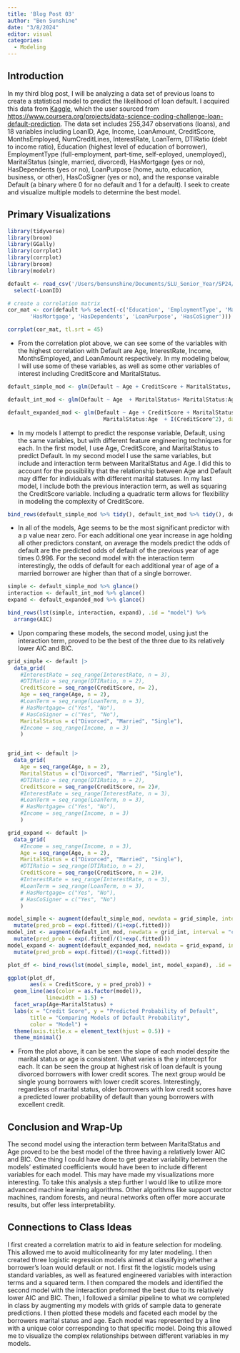 ```yaml
---
title: 'Blog Post 03'
author: "Ben Sunshine"
date: "3/8/2024"
editor: visual
categories:
  - Modeling
---
```


## Introduction

In my third blog post, I will be analyzing a data set of previous loans to create a statistical model to predict the likelihood of loan default. I acquired this data from [Kaggle](https://www.kaggle.com/datasets/nikhil1e9/loan-default/data), which the user sourced from <https://www.coursera.org/projects/data-science-coding-challenge-loan-default-prediction>. The data set includes 255,347 observations (loans), and 18 variables including LoanID, Age, Income, LoanAmount, CreditScore, MonthsEmployed, NumCreditLines, InterestRate, LoanTerm, DTIRatio (debt to income ratio), Education (highest level of education of borrower), EmploymentType (full-employment, part-time, self-eployed, unemployed), MaritalStatus (single, married, divorced), HasMortgage (yes or no), HasDependents (yes or no), LoanPurpose (home, auto, education, business, or other), HasCoSigner (yes or no), and the response vairable Default (a binary where 0 for no default and 1 for a default). I seek to create and visualize multiple models to determine the best model.

## Primary Visualizations

```r
library(tidyverse)
library(broom)
library(GGally)
library(corrplot)
library(corrplot)
library(broom)
library(modelr)

default <- read_csv('/Users/bensunshine/Documents/SLU_Senior_Year/SP24/data_334/ds334blog/data/Loan_default.csv') %>%
  select(-LoanID)
```

```r
# create a correlation matrix
cor_mat <- cor(default %>% select(-c('Education', 'EmploymentType', 'MaritalStatus',
       'HasMortgage', 'HasDependents', 'LoanPurpose', 'HasCoSigner')))

corrplot(cor_mat, tl.srt = 45)
```

-   From the correlation plot above, we can see some of the variables with the highest correlation with Default are Age, InterestRate, Income, MonthsEmployed, and LoanAmount respectively. In my modeling below, I will use some of these variables, as well as some other variables of interest including CreditScore and MaritalStatus.

```r
default_simple_mod <- glm(Default ~ Age + CreditScore + MaritalStatus, data = default)

default_int_mod <- glm(Default ~ Age  + MaritalStatus+ MaritalStatus:Age + CreditScore, data = default)

default_expanded_mod <- glm(Default ~ Age + CreditScore + MaritalStatus + 
                              MaritalStatus:Age  + I(CreditScore^2), data = default)

```

-   In my models I attempt to predict the response variable, Default, using the same variables, but with different feature engineering techniques for each. In the first model, I use Age, CreditScore, and MaritalStatus to predict Default. In my second model I use the same variables, but include and interaction term between MaritalStatus and Age. I did this to account for the possibility that the relationship between Age and Default may differ for individuals with different marital statuses. In my last model, I include both the previous interaction term, as well as squaring the CreditScore variable. Including a quadratic term allows for flexibility in modeling the complexity of CreditScore.

```r
bind_rows(default_simple_mod %>% tidy(), default_int_mod %>% tidy(), default_expanded_mod %>% tidy(),  .id = "model")
```

-   In all of the models, Age seems to be the most significant predictor with a p value near zero. For each additional one year increase in age holding all other predictors constant, on average the models predict the odds of default are the predicted odds of default of the previous year of age times 0.996. For the second model with the interaction term interestingly, the odds of default for each additional year of age of a married borrower are higher than that of a single borrower. 

```r
simple <- default_simple_mod %>% glance()
interaction <- default_int_mod %>% glance()
expand <- default_expanded_mod %>% glance()

bind_rows(lst(simple, interaction, expand), .id = "model") %>%
  arrange(AIC) 
```

-   Upon comparing these models, the second model, using just the interaction term, proved to be the best of the three due to its relatively lower AIC and BIC.

```r

grid_simple <- default |>
  data_grid(
    #InterestRate = seq_range(InterestRate, n = 3),
    #DTIRatio = seq_range(DTIRatio, n = 2),
    CreditScore = seq_range(CreditScore, n= 2),
    Age = seq_range(Age, n = 2),
    #LoanTerm = seq_range(LoanTerm, n = 3),
    # HasMortgage= c("Yes", "No"),
    # HasCoSigner = c("Yes", "No"),
    MaritalStatus = c("Divorced", "Married", "Single"),
    #Income = seq_range(Income, n = 3)
    ) 


grid_int <- default |>
  data_grid(
    Age = seq_range(Age, n = 2),
    MaritalStatus = c("Divorced", "Married", "Single"),
    #DTIRatio = seq_range(DTIRatio, n = 2),
    CreditScore = seq_range(CreditScore, n= 2)#,
    #InterestRate = seq_range(InterestRate, n = 3),
    #LoanTerm = seq_range(LoanTerm, n = 3),
    # HasMortgage= c("Yes", "No"),
    #Income = seq_range(Income, n = 3)
    ) 

grid_expand <- default |>
  data_grid(
    #Income = seq_range(Income, n = 3),
    Age = seq_range(Age, n = 2),
    MaritalStatus = c("Divorced", "Married", "Single"),
    #DTIRatio = seq_range(DTIRatio, n = 2),
    CreditScore = seq_range(CreditScore, n = 2)#,
    #InterestRate = seq_range(InterestRate, n = 3),
    #LoanTerm = seq_range(LoanTerm, n = 3),
    # HasMortgage= c("Yes", "No"),
    # HasCoSigner = c("Yes", "No")
    ) 

```


```r
model_simple <- augment(default_simple_mod, newdata = grid_simple, interval = "confidence") %>%
  mutate(pred_prob = exp(.fitted)/(1+exp(.fitted)))
model_int <- augment(default_int_mod, newdata = grid_int, interval = "confidence") %>%
  mutate(pred_prob = exp(.fitted)/(1+exp(.fitted)))
model_expand <- augment(default_expanded_mod, newdata = grid_expand, interval = "confidence") %>%
  mutate(pred_prob = exp(.fitted)/(1+exp(.fitted)))

plot_df <- bind_rows(lst(model_simple, model_int, model_expand), .id = "model")

```


```r
ggplot(plot_df, 
       aes(x = CreditScore, y = pred_prob)) +
  geom_line(aes(color = as.factor(model)), 
            linewidth = 1.5) +
  facet_wrap(Age~MaritalStatus) + 
  labs(x = "Credit Score", y = "Predicted Probability of Default",
       title = "Comparing Models of Default Probability",
       color = "Model") +
  theme(axis.title.x = element_text(hjust = 0.5)) +
  theme_minimal()
```

-   From the plot above, it can be seen the slope of each model despite the marital status or age is consistent. What varies is the y intercept for each. It can be seen the group at highest risk of loan default is young divorced borrowers with lower credit scores. The next group would be single young borrowers with lower credit scores. Interestingly, regardless of marital status, older borrowers with low credit scores have a predicted lower probability of default than young borrowers with excellent credit.

## Conclusion and Wrap-Up

The second model using the interaction term between MaritalStatus and Age proved to be the best model of the three having a relatively lower AIC and BIC. One thing I could have done to get greater variability between the models' estimated coefficients would have been to include different variables for each model. This may have made my visualizations more interesting. To take this analysis a step further I would like to utilize more advanced machine learning algorithms. Other algorithms like support vector machines, random forests, and neural networks often offer more accurate results, but offer less interpretability. 

## Connections to Class Ideas

I first created a correlation matrix to aid in feature selection for modeling. This allowed me to avoid multicolinearity for my later modeling. I then created three logistic regression models aimed at classifying whether a borrower's loan would default or not. I first fit the logistic models using standard variables, as well as featured engineered variables with interaction terms and a squared term. I then compared the models and identified the second model with the interaction preformed the best due to its relatively lower AIC and BIC. Then, I followed a similar pipeline to what we completed in class by augmenting my models with grids of sample data to generate predictions. I then plotted these models and faceted each model by the borrowers marital status and age. Each model was represented by a line with a unique color corresponding to that specific model. Doing this allowed me to visualize the complex relationships between different variables in my models.
